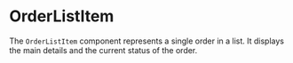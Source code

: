 
<Meta title="Molecules/OrderListItem" of={OrderListItem} />

# OrderListItem

The `OrderListItem` component represents a single order in a list. It displays the main details and the current status of the order.

<Canvas>
  <Story name="Examples">
    <OrderListItem
      orderId="1001"
      date="01/09/2025"
      customerName="Juan Perez"
      total="$250.00"
      status="Pendiente"
    />
    <OrderListItem
      orderId="1002"
      date="02/09/2025"
      customerName="Maria Lopez"
      total="$100.00"
      status="Enviado"
      showActions
      actionOptions={[
        { label: 'Ver detalles', iconName: 'Search' },
        { label: 'Cancelar', iconName: 'Trash2' },
      ]}
    />
  </Story>
</Canvas>

<ArgsTable of={OrderListItem} />
